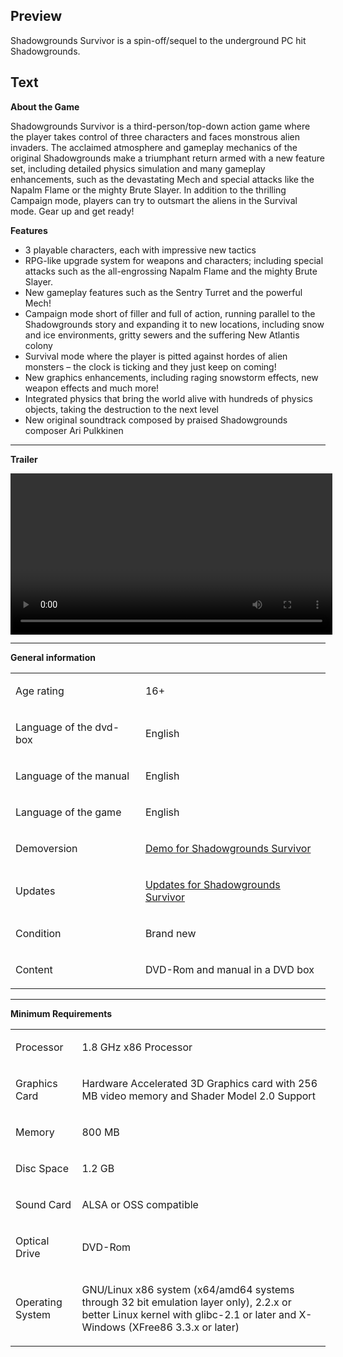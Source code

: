 ==Preview==
<p>Shadowgrounds Survivor is a spin-off/sequel to the underground PC hit Shadowgrounds.</p>

==Text==
<p><strong>About the Game</strong></p>
<p>Shadowgrounds Survivor is a third-person/top-down action game where the player takes control of three characters and faces monstrous alien invaders. The acclaimed atmosphere and gameplay mechanics of the original Shadowgrounds make a triumphant return armed with a new feature set, including detailed physics simulation and many gameplay enhancements, such as the devastating Mech and special attacks like the Napalm Flame or the mighty Brute Slayer. In addition to the thrilling Campaign mode, players can try to outsmart the aliens in the Survival mode. Gear up and get ready!</p>
<p></p>
<p><strong>Features</strong></p>
<ul>
<li>3 playable characters, each with impressive new tactics</li>
<li>RPG-like upgrade system for weapons and characters; including special attacks such as the all-engrossing Napalm Flame and the mighty Brute Slayer.</li>
<li>New gameplay features such as the Sentry Turret and the powerful Mech!</li>
<li>Campaign mode short of filler and full of action, running parallel to the Shadowgrounds story and expanding it to new locations, including snow and ice environments, gritty sewers and the suffering New Atlantis colony</li>
<li>Survival mode where the player is pitted against hordes of alien monsters &ndash; the clock is ticking and they just keep on coming!</li>
<li>New graphics enhancements, including raging snowstorm effects, new weapon effects and much more!</li>
<li>Integrated physics that bring the world alive with hundreds of physics objects, taking the destruction to the next level</li>
<li>New original soundtrack composed by praised Shadowgrounds composer Ari Pulkkinen</li>
</ul>
<p></p>
<p></p>
<hr />
<p><strong>Trailer</strong></p>
<p><video width="515" controls="true"> <source src="http://videos.fun4tux.ch/survivor-trailer-en.ogg"></source> Your browser does not support the video tag! Go and get a <a href="http://www.mozilla-europe.org/de/firefox/">good one</a>!</video></p>
<hr />
<p><strong>General information</strong></p>
<table border="0">
<tbody>
<tr>
<td>Age rating<br /></td>
<td>16+</td>
</tr>
<tr>
<td>Language of the dvd-box</td>
<td>English</td>
</tr>
<tr>
<td>Language of the manual</td>
<td>English<br /></td>
</tr>
<tr>
<td>Language of the game</td>
<td>English</td>
</tr>
<tr>
<td>Demoversion</td>
<td><a href="http://demos.fun4tux.ch/survivor/">Demo for Shadowgrounds Survivor</a><br /></td>
</tr>
<tr>
<td>Updates</td>
<td><a href="http://updates.fun4tux.ch/survivor/" target="_blank">Updates for Shadowgrounds Survivor</a><a href="http://demos.fun4tux.ch/survivor/"></a></td>
</tr>
<tr>
<td>Condition</td>
<td>Brand new</td>
</tr>
<tr>
<td>Content</td>
<td>DVD-Rom and manual in a DVD box</td>
</tr>
</tbody>
</table>
<p></p>
<hr />
<p><strong>Minimum Requirements<br /></strong></p>
<table border="0">
<tbody>
<tr>
<td>Processor<br /></td>
<td>1.8 GHz x86 Processor</td>
</tr>
<tr>
<td>Graphics Card<br /></td>
<td>Hardware Accelerated 3D Graphics card with 256 MB video memory and Shader Model 2.0 Support</td>
</tr>
<tr>
<td>Memory</td>
<td>800 MB</td>
</tr>
<tr>
<td>Disc Space<br /></td>
<td>1.2 GB</td>
</tr>
<tr>
<td>Sound Card</td>
<td>ALSA or OSS compatible</td>
</tr>
<tr>
<td>Optical Drive</td>
<td>DVD-Rom</td>
</tr>
<tr>
<td>Operating System<br /></td>
<td>
<p>GNU/Linux x86 system (x64/amd64 systems through 32 bit emulation layer only), 2.2.x or better Linux kernel with glibc-2.1 or later and X-Windows (XFree86 3.3.x or later)</p>
</td>
</tr>
</tbody>
</table>
